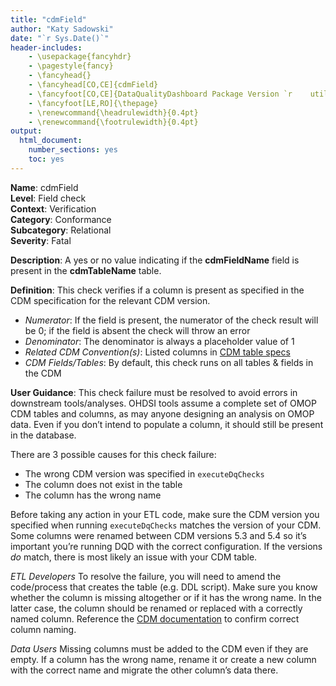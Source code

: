 ```yaml
---
title: "cdmField"
author: "Katy Sadowski"
date: "`r Sys.Date()`"
header-includes:
    - \usepackage{fancyhdr}
    - \pagestyle{fancy}
    - \fancyhead{}
    - \fancyhead[CO,CE]{cdmField}
    - \fancyfoot[CO,CE]{DataQualityDashboard Package Version `r    utils::packageVersion("DataQualityDashboard")`}
    - \fancyfoot[LE,RO]{\thepage}
    - \renewcommand{\headrulewidth}{0.4pt}
    - \renewcommand{\footrulewidth}{0.4pt}
output:
  html_document:
    number_sections: yes
    toc: yes
---
```


**Name**: cdmField
<br>**Level**: Field check
<br>**Context**: Verification
<br>**Category**: Conformance
<br>**Subcategory**: Relational
<br>**Severity**: Fatal

**Description**: A yes or no value indicating if the **cdmFieldName** field is present in the **cdmTableName** table.

**Definition**: This check verifies if a column is present as specified in the CDM specification for the relevant CDM version. 

- *Numerator*: If the field is present, the numerator of the check result will be 0; if the field is absent the check will throw an error
- *Denominator*: The denominator is always a placeholder value of 1
- *Related CDM Convention(s)*: Listed columns in [CDM table specs](https://ohdsi.github.io/CommonDataModel/index.html)
- *CDM Fields/Tables*: By default, this check runs on all tables & fields in the CDM

**User Guidance**: This check failure must be resolved to avoid errors in downstream tools/analyses.  OHDSI tools assume a complete set of OMOP CDM tables and columns, as may anyone designing an analysis on OMOP data.  Even if you don’t intend to populate a column, it should still be present in the database.

There are 3 possible causes for this check failure: 

- The wrong CDM version was specified in `executeDqChecks` 
- The column does not exist in the table 
- The column has the wrong name 

Before taking any action in your ETL code, make sure the CDM version you specified when running `executeDqChecks` matches the version of your CDM.  Some columns were renamed between CDM versions 5.3 and 5.4 so it’s important you’re running DQD with the correct configuration. If the versions *do* match, there is most likely an issue with your CDM table.

*ETL Developers*
To resolve the failure, you will need to amend the code/process that creates the table (e.g. DDL script).  Make sure you know whether the column is missing altogether or if it has the wrong name.  In the latter case, the column should be renamed or replaced with a correctly named column.  Reference the [CDM documentation](https://ohdsi.github.io/CommonDataModel/index.html) to confirm correct column naming.

*Data Users*
Missing columns must be added to the CDM even if they are empty. If a column has the wrong name, rename it or create a new column with the correct name and migrate the other column's data there.


